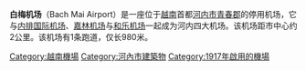 {{unreferenced|time=2013-06-02T11:00:44+00:00}}

'''白梅机场'''（Bach Mai Airport）是一座位于[[越南|越南]]首都[[河内市|河内市]][[青春郡|青春郡]]的停用机场，它与[[内排国际机场|内排国际机场]]、[[嘉林机场|嘉林机场]]与[[和乐机场|和乐机场]]一起成为河内四大机场。该机场距市中心约2公里。该机场有1条跑道，仅长980米。

{{越南機場}}

[[Category:越南機場|Category:越南機場]]
[[Category:河內市建築物|Category:河內市建築物]]
[[Category:1917年啟用的機場|Category:1917年啟用的機場]]
